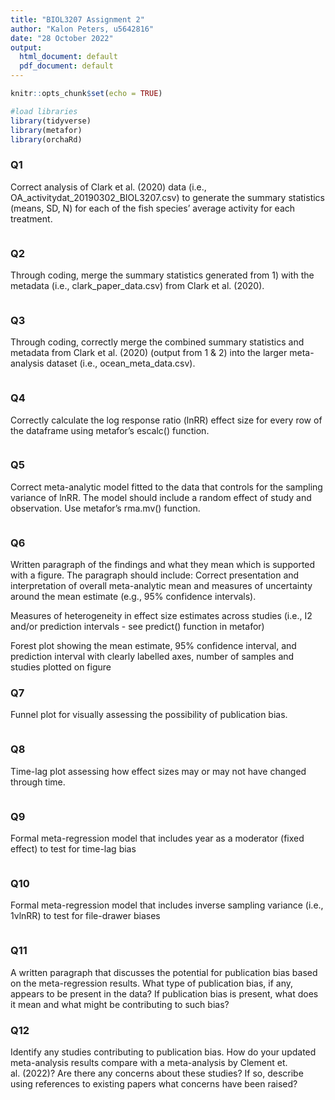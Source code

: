 ```yaml
---
title: "BIOL3207 Assignment 2"
author: "Kalon Peters, u5642816"
date: "28 October 2022"
output:
  html_document: default
  pdf_document: default
---
```


```r
knitr::opts_chunk$set(echo = TRUE)
```

```r
#load libraries
library(tidyverse)
library(metafor)
library(orchaRd)
```

### Q1
Correct analysis of Clark et al. (2020) data (i.e., OA_activitydat_20190302_BIOL3207.csv) to generate the summary statistics (means, SD, N) for each of the fish species’ average activity for each treatment.
```r

```

### Q2
Through coding, merge the summary statistics generated from 1) with the metadata (i.e., clark_paper_data.csv) from Clark et al. (2020).
```r

```

### Q3
Through coding, correctly merge the combined summary statistics and metadata from Clark et al. (2020) (output from 1 & 2) into the larger meta-analysis dataset (i.e., ocean_meta_data.csv).
```r

```

### Q4
Correctly calculate the log response ratio (lnRR) effect size for every row of the dataframe using metafor’s escalc() function.
```r

```

### Q5
Correct meta-analytic model fitted to the data that controls for the sampling variance of lnRR. The model should include a random effect of study and observation. Use metafor’s rma.mv() function.
```r

```

### Q6
Written paragraph of the findings and what they mean which is supported with a figure. The paragraph should include:
  Correct presentation and interpretation of overall meta-analytic mean and measures of uncertainty around the mean estimate (e.g., 95% confidence intervals).
  
  Measures of heterogeneity in effect size estimates across studies (i.e., I2 and/or prediction intervals - see predict() function in metafor)
  
  Forest plot showing the mean estimate, 95% confidence interval, and prediction interval with clearly labelled axes, number of samples and studies plotted on figure

### Q7
Funnel plot for visually assessing the possibility of publication bias.
```r

```

### Q8
Time-lag plot assessing how effect sizes may or may not have changed through time.
```r

```

### Q9
Formal meta-regression model that includes year as a moderator (fixed effect) to test for time-lag bias
```r

```

### Q10
Formal meta-regression model that includes inverse sampling variance (i.e., 1vlnRR) to test for file-drawer biases
```r

```

### Q11
A written paragraph that discusses the potential for publication bias based on the meta-regression results. What type of publication bias, if any, appears to be present in the data? If publication bias is present, what does it mean and what might be contributing to such bias?

### Q12
Identify any studies contributing to publication bias. How do your updated meta-analysis results compare with a meta-analysis by Clement et. al. (2022)? Are there any concerns about these studies? If so, describe using references to existing papers what concerns have been raised?








